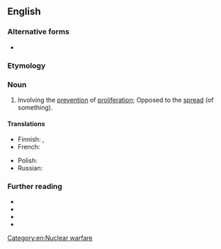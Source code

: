 {{also|non-proliferation}}

==English==

===Alternative forms===
* {{alter|en|non-proliferation}}

===Etymology===
{{prefix|en|non|proliferation}}

===Noun===
{{en-noun|-|s}}

# Involving the [[prevention]] of [[proliferation]]; Opposed to the [[spread]] (of something).
#: {{uxi|en|Nuclear '''Nonproliferation''' Treaty}}

====Translations====
{{trans-top}}
* Finnish: {{t+|fi|rajoitus}}, {{t+|fi|sulku}}
* French: {{t+|fr|non-prolifération|f}}
{{trans-mid}}
* Polish: {{t|pl|nierozprzestrzenianie|n}}
* Russian: {{t+|ru|нераспростране́ние|n}}
{{trans-bottom}}

===Further reading===
* {{R:Lexico|non-proliferation}}
* {{R:MWO}}
* {{R:Cambridge}}
* {{R:Longman|non-proliferation}}

[[Category:en:Nuclear warfare]]